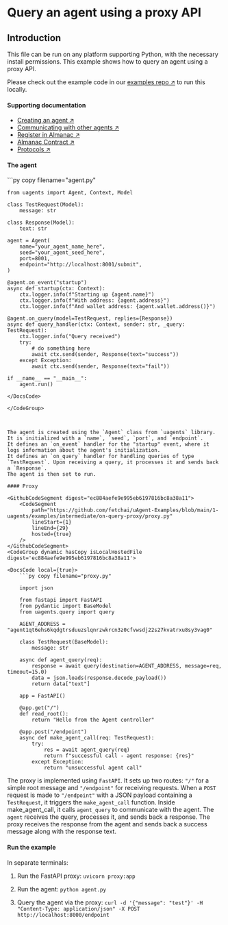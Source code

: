 
# Query an agent using a proxy API

## Introduction

This file can be run on any platform supporting Python, with the necessary install permissions.
This example shows how to query an agent using a proxy API.

Please check out the example code in our [examples repo ↗️](https://github.com/fetchai/uAgent-Examples/tree/main/1-uagents/examples/intermediate/on-query-proxy) to run this locally.

#### Supporting documentation

- [Creating an agent ↗️](/guides/agents/create-a-uagent)
- [Communicating with other agents ↗️](/guides/agents/communicating-with-other-agents)
- [Register in Almanac ↗️](/guides/agents/register-in-almanac)
- [Almanac Contract ↗️](/references/contracts/uagents-almanac/almanac-overview)
- [Protocols ↗️](/references/uagents/uagents-protocols/agent-protocols)

#### The agent

<GithubCodeSegment digest="f568933e5827fd374a32761ca3ceff98">
    <CodeSegment
        path="https://github.com/fetchai/uAgent-Examples/blob/main/1-uagents/examples/intermediate/on-query-proxy/agent/local/agent.py"
        lineStart={1}
        lineEnd={32}
        hosted={true}
    />
</GithubCodeSegment>
<CodeGroup dynamic hasCopy isLocalHostedFile digest='f568933e5827fd374a32761ca3ceff98'>

<DocsCode local={true}>
	```py copy filename="agent.py"

	from uagents import Agent, Context, Model
	 
	class TestRequest(Model):
	    message: str
	 
	class Response(Model):
	    text: str
	 
	agent = Agent(
	    name="your_agent_name_here",
	    seed="your_agent_seed_here",
	    port=8001,
	    endpoint="http://localhost:8001/submit",
	)
	 
	@agent.on_event("startup")
	async def startup(ctx: Context):
	    ctx.logger.info(f"Starting up {agent.name}")
	    ctx.logger.info(f"With address: {agent.address}")
	    ctx.logger.info(f"And wallet address: {agent.wallet.address()}")
	 
	@agent.on_query(model=TestRequest, replies={Response})
	async def query_handler(ctx: Context, sender: str, _query: TestRequest):
	    ctx.logger.info("Query received")
	    try:
	        # do something here
	        await ctx.send(sender, Response(text="success"))
	    except Exception:
	        await ctx.send(sender, Response(text="fail"))
	 
	if __name__ == "__main__":
	    agent.run()

```
</DocsCode>

</CodeGroup>



The agent is created using the `Agent` class from `uagents` library. It is initialized with a `name`, `seed`, `port`, and `endpoint`.
It defines an `on_event` handler for the "startup" event, where it logs information about the agent's initialization.
It defines an `on_query` handler for handling queries of type `TestRequest`. Upon receiving a query, it processes it and sends back a `Response`.
The agent is then set to run.

#### Proxy

<GithubCodeSegment digest="ec884aefe9e995eb6197816bc8a38a11">
    <CodeSegment
        path="https://github.com/fetchai/uAgent-Examples/blob/main/1-uagents/examples/intermediate/on-query-proxy/proxy.py"
        lineStart={1}
        lineEnd={29}
        hosted={true}
    />
</GithubCodeSegment>
<CodeGroup dynamic hasCopy isLocalHostedFile digest='ec884aefe9e995eb6197816bc8a38a11'>

<DocsCode local={true}>
	```py copy filename="proxy.py"

	import json
	 
	from fastapi import FastAPI
	from pydantic import BaseModel
	from uagents.query import query
	 
	AGENT_ADDRESS = "agent1qt6ehs6kqdgtrsduuzslqnrzwkrcn3z0cfvwsdj22s27kvatrxu8sy3vag0"
	 
	class TestRequest(BaseModel):
	    message: str
	 
	async def agent_query(req):
	    response = await query(destination=AGENT_ADDRESS, message=req, timeout=15.0)
	    data = json.loads(response.decode_payload())
	    return data["text"]
	 
	app = FastAPI()
	 
	@app.get("/")
	def read_root():
	    return "Hello from the Agent controller"
	 
	@app.post("/endpoint")
	async def make_agent_call(req: TestRequest):
	    try:
	        res = await agent_query(req)
	        return f"successful call - agent response: {res}"
	    except Exception:
	        return "unsuccessful agent call"

```
</DocsCode>

</CodeGroup>



The proxy is implemented using `FastAPI`. It sets up two routes: `"/"` for a simple root message and `"/endpoint"` for receiving requests.
When a `POST` request is made to `"/endpoint"` with a JSON payload containing a `TestRequest`, it triggers the `make_agent_call` function.
Inside make_agent_call, it calls `agent_query` to communicate with the agent. The `agent` receives the query, processes it, and sends back a response.
The proxy receives the response from the agent and sends back a success message along with the response text.

#### Run the example

In separate terminals:

1. Run the FastAPI proxy: `uvicorn proxy:app`

2. Run the agent: `python agent.py`

3. Query the agent via the proxy: `curl -d '{"message": "test"}' -H "Content-Type: application/json" -X POST http://localhost:8000/endpoint`
